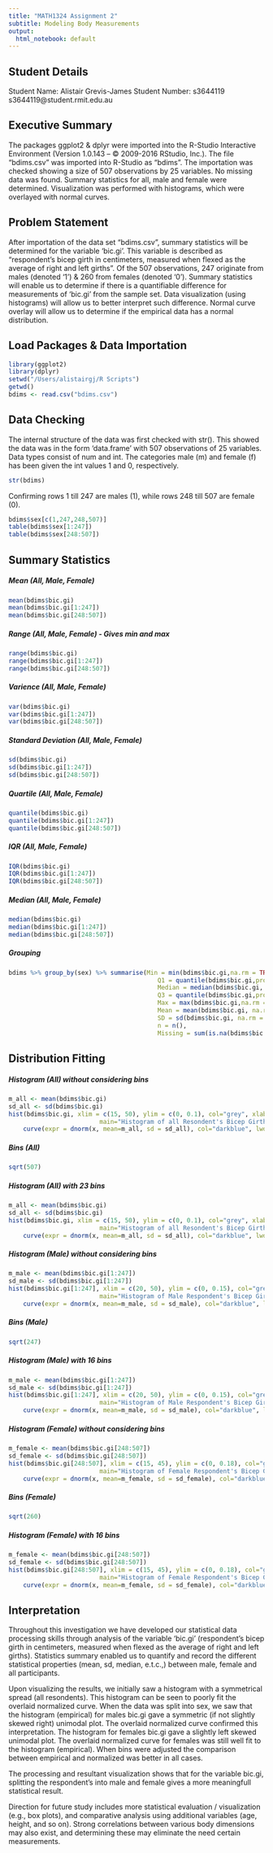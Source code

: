 ```yaml
---
title: "MATH1324 Assignment 2"
subtitle: Modeling Body Measurements
output:
  html_notebook: default
---
```


## Student Details
Student Name: Alistair Grevis-James
Student Number: s3644119
s3644119@student.rmit.edu.au

## Executive Summary

The packages ggplot2 & dplyr were imported into the R-Studio Interactive Environment (Version 1.0.143 – © 2009-2016 RStudio, Inc.). The file "bdims.csv" was imported into R-Studio as "bdims". The importation was checked showing a size of 507 observations by 25 variables. No missing data was found. Summary statistics for all, male and female were determined. Visualization was performed with histograms, which were overlayed with normal curves.

## Problem Statement

After importation of the data set "bdims.csv", summary statistics will be determined for the variable 'bic.gi'. This variable is described as "respondent's bicep girth in centimeters, measured when flexed as the average of right and left girths". Of the 507 observations, 247 originate from males (denoted '1') & 260 from females (denoted '0'). Summary statistics will enable us to determine if there is a quantifiable difference for measurements of 'bic.gi' from the sample set. Data visualization (using histograms) will allow us to better interpret such difference. Normal curve overlay will allow us to determine if the empirical data has a normal distribution.

## Load Packages & Data Importation
```r
library(ggplot2)
library(dplyr)
setwd("/Users/alistairgj/R Scripts")
getwd()
bdims <- read.csv("bdims.csv")
```

## Data Checking
The internal structure of the data was first checked with str(). This showed the data was in the form 'data.frame' with 507 observations of 25 variables. Data types consist of num and int. The categories male (m) and female (f) has been given the int values 1 and 0, respectively.
```r
str(bdims)
```
Confirming rows 1 till 247 are males (1), while rows 248 till 507 are female (0).
```r
bdims$sex[c(1,247,248,507)]
table(bdims$sex[1:247])
table(bdims$sex[248:507])
```
## Summary Statistics

##### Mean (All, Male, Female)
```r
mean(bdims$bic.gi)
mean(bdims$bic.gi[1:247])
mean(bdims$bic.gi[248:507])
```
##### Range (All, Male, Female) - Gives min and max
```r
range(bdims$bic.gi)
range(bdims$bic.gi[1:247])
range(bdims$bic.gi[248:507])
```
##### Varience (All, Male, Female)
```r
var(bdims$bic.gi)
var(bdims$bic.gi[1:247])
var(bdims$bic.gi[248:507])
```
##### Standard Deviation (All, Male, Female)
```r
sd(bdims$bic.gi)
sd(bdims$bic.gi[1:247])
sd(bdims$bic.gi[248:507])
```
##### Quartile (All, Male, Female)
```r
quantile(bdims$bic.gi)
quantile(bdims$bic.gi[1:247])
quantile(bdims$bic.gi[248:507])
```
##### IQR (All, Male, Female)
```r
IQR(bdims$bic.gi)
IQR(bdims$bic.gi[1:247])
IQR(bdims$bic.gi[248:507])
```
##### Median (All, Male, Female)
```r
median(bdims$bic.gi)
median(bdims$bic.gi[1:247])
median(bdims$bic.gi[248:507])
```
##### Grouping
```r
bdims %>% group_by(sex) %>% summarise(Min = min(bdims$bic.gi,na.rm = TRUE),
                                         Q1 = quantile(bdims$bic.gi,probs = .25,na.rm = TRUE),
                                         Median = median(bdims$bic.gi, na.rm = TRUE),
                                         Q3 = quantile(bdims$bic.gi,probs = .75,na.rm = TRUE),
                                         Max = max(bdims$bic.gi,na.rm = TRUE),
                                         Mean = mean(bdims$bic.gi, na.rm = TRUE),
                                         SD = sd(bdims$bic.gi, na.rm = TRUE),
                                         n = n(),
                                         Missing = sum(is.na(bdims$bic.gi)))
```
## Distribution Fitting
##### Histogram (All) without considering bins
```r
m_all <- mean(bdims$bic.gi)
sd_all <- sd(bdims$bic.gi)
hist(bdims$bic.gi, xlim = c(15, 50), ylim = c(0, 0.1), col="grey", xlab="Bicep Girth (male and female)",
                         main="Histogram of all Resondent's Bicep Girth", freq = FALSE)
    curve(expr = dnorm(x, mean=m_all, sd = sd_all), col="darkblue", lwd=2, add=TRUE)
```
##### Bins (All)
```r
sqrt(507)
```

##### Histogram (All) with 23 bins
```r
m_all <- mean(bdims$bic.gi)
sd_all <- sd(bdims$bic.gi)
hist(bdims$bic.gi, xlim = c(15, 50), ylim = c(0, 0.1), col="grey", xlab="Bicep Girth (male and female)",
                         main="Histogram of all Resondent's Bicep Girth", breaks = 23, freq = FALSE)
    curve(expr = dnorm(x, mean=m_all, sd = sd_all), col="darkblue", lwd=2, add=TRUE)
```


##### Histogram (Male) without considering bins
```r
m_male <- mean(bdims$bic.gi[1:247])
sd_male <- sd(bdims$bic.gi[1:247])
hist(bdims$bic.gi[1:247], xlim = c(20, 50), ylim = c(0, 0.15), col="grey", xlab="Bicep Girth (Male)",
                         main="Histogram of Male Respondent's Bicep Girth", freq = FALSE)
    curve(expr = dnorm(x, mean=m_male, sd = sd_male), col="darkblue", lwd=2, add=TRUE)
```
##### Bins (Male)
```r
sqrt(247)
```
##### Histogram (Male) with 16 bins
```r
m_male <- mean(bdims$bic.gi[1:247])
sd_male <- sd(bdims$bic.gi[1:247])
hist(bdims$bic.gi[1:247], xlim = c(20, 50), ylim = c(0, 0.15), col="grey", xlab="Bicep Girth (Male)",
                         main="Histogram of Male Respondent's Bicep Girth", breaks = 16, freq = FALSE)
    curve(expr = dnorm(x, mean=m_male, sd = sd_male), col="darkblue", lwd=2, add=TRUE)
```

##### Histogram (Female) without considering bins
```r
m_female <- mean(bdims$bic.gi[248:507])
sd_female <- sd(bdims$bic.gi[248:507])
hist(bdims$bic.gi[248:507], xlim = c(15, 45), ylim = c(0, 0.18), col="grey", xlab="Bicep Girth (Female)",
                         main="Histogram of Female Respondent's Bicep Girth", freq = FALSE)
    curve(expr = dnorm(x, mean=m_female, sd = sd_female), col="darkblue", lwd=2, add=TRUE)
```
##### Bins (Female)
```r
sqrt(260)
```
##### Histogram (Female) with 16 bins
```r
m_female <- mean(bdims$bic.gi[248:507])
sd_female <- sd(bdims$bic.gi[248:507])
hist(bdims$bic.gi[248:507], xlim = c(15, 45), ylim = c(0, 0.18), col="grey", xlab="Bicep Girth (Female)",
                         main="Histogram of Female Respondent's Bicep Girth", breaks = 16, freq = FALSE)
    curve(expr = dnorm(x, mean=m_female, sd = sd_female), col="darkblue", lwd=2, add=TRUE)
```

## Interpretation

Throughout this investigation we have developed our statistical data processing skills through analysis of the variable 'bic.gi' (respondent's bicep girth in centimeters, measured when flexed as the average of right and left girths). Statistics summary enabled us to quantify and record the different statistical properties (mean, sd, median, e.t.c.,) between male, female and all participants.

Upon visualizing the results, we initially saw a histogram with a symmetrical spread (all resondents). This histogram can be seen to poorly fit the overlaid normalized curve. When the data was split into sex, we saw that the histogram (empirical) for males bic.gi gave a symmetric (if not slightly skewed right) unimodal plot. The overlaid normalized curve confirmed this interpretation. The histogram for females bic.gi gave a slightly left skewed unimodal plot. The overlaid normalized curve for females was still well fit to the histogram (empirical). When bins were adjusted the comparison between empirical and normalized was better in all cases.

The processing and resultant visualization shows that for the variable bic.gi, splitting the respondent's into male and female gives a more meaningfull statistical result.

Direction for future study includes more statistical evaluation / visualization (e.g., box plots), and comparative analysis using additional variables (age, height, and so on). Strong correlations between various body dimensions may also exist, and determining these may eliminate the need certain measurements.


